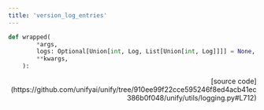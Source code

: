 ```yaml
---
title: 'version_log_entries'
---
```


```python
def wrapped(
        *args,
        logs: Optional[Union[int, Log, List[Union[int, Log]]]] = None,
        **kwargs,
    ):
```

<p align="right">[source code](https://github.com/unifyai/unify/tree/910ee99f22cce595246f8ed4acb41ec386b0f048/unify/utils/logging.py#L712)</p>

